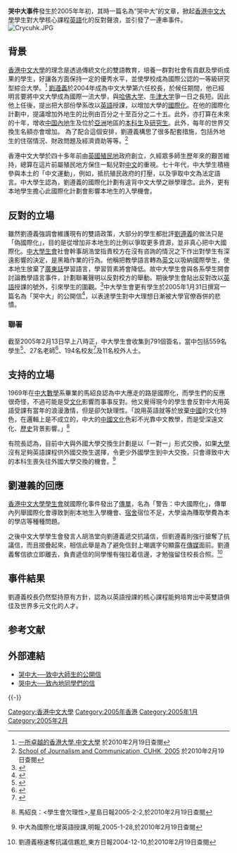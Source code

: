 '''哭中大事件'''發生於2005年年初，其時一篇名為“哭中大”的文章，掀起[[香港中文大學|香港中文大學]]學生對大學核心課程[[英語|英語]]化的反對聲浪，並引發了一連串事件。
[[File:Crycuhk.JPG|thumb]]
==背景==
[[香港中文大學|香港中文大學]]的理念是透過傳統文化的雙語教育，培養一群對社會有貢獻及學術成果的學生，好讓各方面保持一定的優秀水平，並使學校成為國際公認的一等級研究型綜合大學。<ref>[http://www.cuhk.edu.hk/chinese/aboutus/university-intro.html 一所卓越的香港大學.中文大學] {{Wayback|url=http://www.cuhk.edu.hk/chinese/aboutus/university-intro.html |date=20180125015338 }} 於2010年2月19日查閱</ref>
[[劉遵義|劉遵義]]於2004年成為中文大學第六任校長，於候任期間，他已經明言要將中文大學成為國際一流大學，與[[哈佛大学|哈佛大学]]、[[牛津大学|牛津大学]]爭一日之長短。因此他上任後，提出把大部份學系改以[[英語|英語]]授課，以增加大學的[[國際化|國際化]]。在他的國際化計劃中，提議增加外地生的比例由百分之十至百分之二十五。此外，亦打算在未來的十年，增收[[中国內地|中国內地]]生及位於[[亞洲|亞洲]]地區的[[本科生|本科生]]及[[研究生|研究生]]。此外，每年的世界交換生名額亦會增加。 為了配合這個安排，劉遵義構思了很多配套措施，包括外地生的住宿情況、財政問題及經濟資助等等。<ref>[http://www.com.cuhk.edu.hk/ubeat/041164/story08.htm School of Journalism and Communication, CUHK, 2005] {{Wayback|url=http://www.com.cuhk.edu.hk/ubeat/041164/story08.htm |date=20071201050557 }} 於2010年2月19日查閱</ref>

香港中文大學於四十多年前由[[英國|英國]][[殖民地|殖民地]]政府創立，久經眾多師生歷年來的艱苦維持，總算在這片前屬殖民地方保住一點兒對[[中文|中文]]的重視。七十年代，中大學生積極參與本土的「中文運動」，例如，抵抗殖民政府的打壓，以及爭取中文為法定語言。中大學生認為，劉遵義的國際化計劃有違背中文大學之辦學理念。此外，更有本地學生擔心此國際化計劃會影響本地生的入學機會。

==反對的立場==
雖然劉遵義強調會維護現有的雙語政策，大部分的學生都批評[[劉遵義|劉遵義]]的做法只是「偽國際化」，目的是從增加非本地生的比例以爭取更多資源，並非真心把中大國際化。[[中大學生會|中大學生會]]社會幹事胡浩堂指責校方在沒有咨詢的情況之下作出對學生有深遠影響的決定，是黑箱作業的行為。他稱把教學語言轉為[[英文|英文]]以吸納國際學生，使本地生放棄了[[廣東話|廣東話]]學習語言，學習質素將會降低。故中大學生會與各系學生開會討論教學語言事件，計劃聯署聲明以反對校方的舉動。期後學生會貼出反對改以[[英語|英語]]授課的號外，引來學生的圍觀。<ref>{{cite news| language =zh-hk| author =| coauthors =| url =http://www.smrc8a.org/cu_future/newspaper_cu.html| title =中大為國際化增英語授課| work =| publisher =明報| pages =| date =2005-01-28| accessdate =2010年2月19日| deadurl =yes| archiveurl =https://web.archive.org/web/20100116224453/http://www.smrc8a.org/cu_future/newspaper_cu.html| archivedate =2010年1月16日}}</ref>中大學生會更有學生於2005年1月31日撰寫一篇名為「哭中大」的公開信<ref>{{cite book|author=周保松|title=《在乎》|publisher=牛津大學出版社|location=香港|page=100|year=2017}}</ref>，以表達學生對中大理想日漸被大學官僚吞併的悲憤。

===聯署===
截至2005年2月13日早上八時正，中大學生會收集到791個簽名，當中包括559名學生<ref>{{cite web |url=http://www.smrc8a.org/cu_future/1.html |title=存档副本 |accessdate=2010-02-22 |deadurl=yes |archiveurl=https://web.archive.org/web/20100117024017/http://www.smrc8a.org/cu_future/1.html |archivedate=2010-01-17 }}</ref>、27名老師<ref>{{Cite web |url=http://www.smrc8a.org/cu_future/2.html |title=存档副本 |accessdate=2010-02-22 |archive-date=2007-08-19 |archive-url=https://web.archive.org/web/20070819084941/http://www.smrc8a.org/cu_future/2.html |dead-url=yes }}</ref>、194名校友<ref>{{cite web |url=http://www.smrc8a.org/cu_future/3.html |title=存档副本 |accessdate=2010-02-22 |deadurl=yes |archiveurl=https://web.archive.org/web/20110604131018/http://www.smrc8a.org/cu_future/3.html |archivedate=2011-06-04 }}</ref>及11名校外人士。

==支持的立場==
1969年在[[香港中文大學|中大]][[數學|數學]]系畢業的馬紹良認為中大應走的路是國際化，而學生們的反應很奇怪，不過可能是受[[文化|文化]]影響而事事反對。他又覺得現今的學生會反對中大用英語受課有當年的浪漫激情，但是卻欠缺理性。「說用英語就等於放棄[[中國|中國]]的文化特色，在邏輯上是不成立的，中大的[[中國文化|中國文化]]色彩不光靠中文教學，而是受深遠文化、[[歷史|歷史]]背景影響。」<ref>{{cite web |url=http://www.smrc8a.org/cu_future/newspaper_cu.html |title=存档副本 |accessdate=2010-02-22 |deadurl=yes |archiveurl=https://web.archive.org/web/20100116224453/http://www.smrc8a.org/cu_future/newspaper_cu.html |archivedate=2010-01-16 }} 馬紹良：<學生會欠理性>,星島日報2005-2-2,於2010年2月19日查閱</ref>

{{fact|有中大系主任認為學生不能接受用英語授課是「懶性」的表現，國際化是大勢所趨，要國際化則必須以英語授課。「現時許多[[中學|中學]]、[[小學|小學]]也不用英語授課，若大學生也不用英語授課？何時才可英語授課？」|time=2018-06-06}}

有院長認為，目前中大與外國大學交換生計劃是以「一對一」形式交換，如果[[大學|大學]]沒有足夠英語課程供外國交換生選擇，令更少外國學生到中大交換，只會導致中大的本科生喪失往外國大學交換的機會。<ref>{{cite web |url=http://www.smrc8a.org/cu_future/newspaper_cu.html |title=存档副本 |accessdate=2010-02-22 |deadurl=yes |archiveurl=https://web.archive.org/web/20100116224453/http://www.smrc8a.org/cu_future/newspaper_cu.html |archivedate=2010-01-16 }} 中大為國際化增英語授課,明報,2005-1-28,於2010年2月19日查閱</ref>

==劉遵義的回應==
[[香港中文大學學生會|香港中文大學學生會]]就國際化事件發出了[[傳單|傳單]]，名為「警告：中大國際化」，傳單內列舉國際化會導致剝削本地生入學機會、[[宿舍|宿舍]]宿位不足，大學淪為賺取學費為本的學店等種種問題。
 
之後中文大學學生會發言人胡浩堂向劉遵義遞交抗議信，但劉遵義則強行搶奪了抗議信，而且摺疊起來，相信此舉是為了避免信封上嘲諷字句顯露在[[傳媒|傳媒]]面前。劉遵義奪信欲立即離去，負責遞信的同學惟有強拉着信邊，才勉強留住校長合照。<ref>{{cite web |url=http://www.smrc8a.org/cu_future/newspaper_cu.html |title=存档副本 |accessdate=2010-02-22 |deadurl=yes |archiveurl=https://web.archive.org/web/20100116224453/http://www.smrc8a.org/cu_future/newspaper_cu.html |archivedate=2010-01-16 }} 劉遵義極速奪抗議信尷尬,東方日報2004-12-10,於2010年2月19日查閱</ref>

==事件結果==
劉遵義校長仍然堅持原有方針，認為以英語授課的核心課程能夠培育出中英雙語俱佳及世界多元文化的人才。
==参考文献==
{{Reflist}}

==外部連結==
*[https://www.inmediahk.net/node/10691 哭中大──致中大師生的公開信]{{Wayback|url=https://www.inmediahk.net/node/10691 |date=20170312002401 }}
*[http://mypaper.pchome.com.tw/sirius1891/m/post/1244627389 哭中大──致內地同學們的信]

{{-}}
{{香港中文大學}}

[[Category:香港中文大學|Category:香港中文大學]]
[[Category:2005年香港|Category:2005年香港]]
[[Category:2005年1月|Category:2005年1月]]
[[Category:2005年2月|Category:2005年2月]]